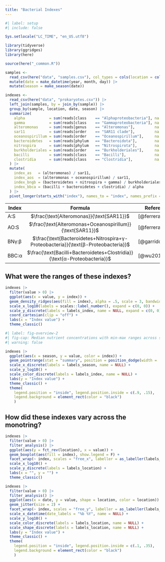 ```yaml
---
title: "Bacterial Indexes"
---
```


```r
#| label: setup
#| include: false

Sys.setlocale("LC_TIME", "en_US.utf8")

library(tidyverse)
library(ggridges)
library(here)

source(here("_common.R"))

samples <- 
  read_csv(here("data", "samples.csv"), col_types = cols(location = col_factor(levels = locations))) |>
  mutate(date = make_datetime(year, month, day)) |> 
  mutate(season = make_season(date))

indexes <-
  read_csv(here("data", "prokaryotes.csv")) |> 
  left_join(samples, by = join_by(sample)) |> 
  group_by(sample, location, date, season) |> 
  summarize(
    alpha           = sum(reads[class    == "Alphaproteobacteria"], na.rm = T),
    gamma           = sum(reads[class    == "Gammaproteobacteria"], na.rm = T),
    alteromonas     = sum(reads[genus    == "Alteromonas"],         na.rm = T),
    sar11           = sum(reads[order    == "SAR11 clade"],         na.rm = T),
    oceanospirillum = sum(reads[order    == "Oceanospirillum"],     na.rm = T),
    bacteroidetes   = sum(reads[phylum   == "Bacteroidota"],        na.rm = T),
    nitrospira      = sum(reads[phylum   == "Nitrospirota"],        na.rm = T),
    burkholderiales = sum(reads[order    == "Burkholderiales"],     na.rm = T),
    bacilli         = sum(reads[class    == "Bacilli"],             na.rm = T),
    clostridia      = sum(reads[class    == "Clostridia"],          na.rm = T)
  ) |> 
  mutate(
    index_as   = (alteromonas) / sar11,
    index_aos  = (alteromonas + oceanospirillum) / sar11,
    index_bngb = (bacteroidetes + nitrospira + gamma) / burkholderiales,
    index_bbca = (bacilli + bacteroidetes + clostridia) / alpha
  ) |> 
  pivot_longer(starts_with("index"), names_to = "index", names_prefix = "index_")
```

| Index | Formula | Reference |
|----------------|:---------------------------------:|----------------------|
| A:S | $\frac{\text{Alteromonas}}{\text{SAR11}}$ | [@ferrera2016] |
| AO:S | $\frac{\text{Alteromonas+Oceanospirillum}}{\text{SAR11}}$ | [@ferrera2016] |
| BNγ:β | $\frac{\text{Bacteroidetes+Nitrospira+γ-Proteobacteria}}{\text{β-Proteobacteria}}$ | [@garrido2014] |
| BBC:α | $\frac{\text{Bacilli+Bacteroidetes+Clostridia}}{\text{α-Proteobacteria}}$ | [@wu2010] |

## What were the ranges of these indexes?

```r
indexes |> 
  filter(value > 0) |> 
  ggplot(aes(x = value, y = index)) +
  geom_density_ridges(aes(fill = index), alpha = .5, scale = 3, bandwidth = .2, show.legend = F) +
  scale_x_log10(labels = scales::label_number(), expand = c(0, 0)) +
  scale_y_discrete(labels = labels_index, name = NULL, expand = c(0, 0)) +
  coord_cartesian(clip = "off") +
  labs(x = "Index value") +
  theme_classic()
```

```r
#| label: fig-overview-2
#| fig-cap: Median nutrient concentrations with min-max ranges across seasons. Vertical axis in logarithmic scale.
#| warning: false

indexes |> 
  ggplot(aes(x = season, y = value, color = index)) +
  geom_pointrange(stat = "summary", position = position_dodge(width = .6), fun = median, fun.min = min, fun.max = max) +
  scale_x_discrete(labels = labels_season, name = NULL) +
  scale_y_log10() +
  scale_color_discrete(labels = labels_index, name = NULL) +
  labs(y = "Index value") +
  theme_classic() +
  theme(
    legend.position = "inside", legend.position.inside = c(.9, .15), 
    legend.background = element_rect(color = "black")
    )
```
## How did these indexes vary across the monotring?

```r
indexes |>
  filter(value > 0) |> 
  filter_analysis() |> 
  ggplot(aes(y = fct_rev(location), x = value)) +
  geom_boxplot(aes(fill = index), show.legend = F) +
  facet_wrap(~ index, scales = "free_x", labeller = as_labeller(labels_index)) +
  scale_x_log10() +
  scale_y_discrete(labels = labels_location) +
  labs(x = "", y = "") +
  theme_classic()
```

```r
indexes |>
  filter(value > 0) |> 
  filter_analysis() |> 
  ggplot(aes(x = date, y = value, shape = location, color = location)) +
  geom_jitter(size = 2) +
  facet_wrap(~ index, scales = "free_y", labeller = as_labeller(labels_index)) +
  scale_x_datetime(date_labels = "%b %Y", name = NULL) +
  scale_y_log10() +
  scale_color_discrete(labels = labels_location, name = NULL) +
  scale_shape_discrete(labels = labels_location, name = NULL) +
  labs(y = "Index value") +
  theme_classic() +
  theme(
    legend.position = "inside", legend.position.inside = c(.1, .35), 
    legend.background = element_rect(color = "black")
    )
```


